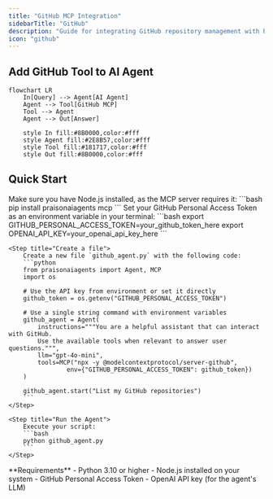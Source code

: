 ```yaml
---
title: "GitHub MCP Integration"
sidebarTitle: "GitHub"
description: "Guide for integrating GitHub repository management with PraisonAI agents using MCP"
icon: "github"
---
```


## Add GitHub Tool to AI Agent

```mermaid
flowchart LR
    In[Query] --> Agent[AI Agent]
    Agent --> Tool[GitHub MCP]
    Tool --> Agent
    Agent --> Out[Answer]
    
    style In fill:#8B0000,color:#fff
    style Agent fill:#2E8B57,color:#fff
    style Tool fill:#181717,color:#fff
    style Out fill:#8B0000,color:#fff
```

## Quick Start

<Steps>
    <Step title="Install Dependencies">
        Make sure you have Node.js installed, as the MCP server requires it:
        ```bash
        pip install praisonaiagents mcp
        ```
    </Step>
    <Step title="Set API Key">
        Set your GitHub Personal Access Token as an environment variable in your terminal:
        ```bash
        export GITHUB_PERSONAL_ACCESS_TOKEN=your_github_token_here
        export OPENAI_API_KEY=your_openai_api_key_here
        ```
    </Step>

    <Step title="Create a file">
        Create a new file `github_agent.py` with the following code:
        ```python
        from praisonaiagents import Agent, MCP
        import os

        # Use the API key from environment or set it directly
        github_token = os.getenv("GITHUB_PERSONAL_ACCESS_TOKEN")

        # Use a single string command with environment variables
        github_agent = Agent(
            instructions="""You are a helpful assistant that can interact with GitHub.
            Use the available tools when relevant to answer user questions.""",
            llm="gpt-4o-mini",
            tools=MCP("npx -y @modelcontextprotocol/server-github", 
                    env={"GITHUB_PERSONAL_ACCESS_TOKEN": github_token})
        )

        github_agent.start("List my GitHub repositories")
        ```
    </Step>

    <Step title="Run the Agent">
        Execute your script:
        ```bash
        python github_agent.py
        ```
    </Step>
</Steps>

<Note>
  **Requirements**
  - Python 3.10 or higher
  - Node.js installed on your system
  - GitHub Personal Access Token
  - OpenAI API key (for the agent's LLM)
</Note>
